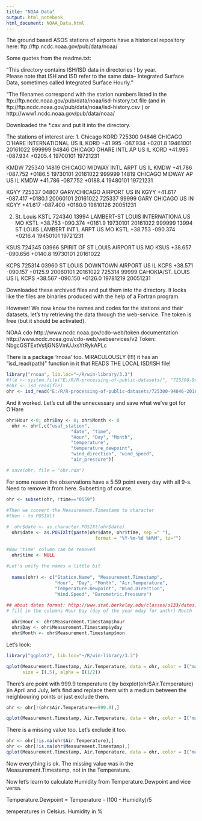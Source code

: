---
title: "NOAA Data"
output: html_notebook
html_document: NOAA_Data.html
---

The ground based ASOS stations of airports have a historical repository here: ftp://ftp.ncdc.noaa.gov/pub/data/noaa/

Some quotes from the readme.txt:

"This directory contains ISH/ISD data in directories 
! by year.  
Please note that ISH and ISD refer to the same data--
Integrated Surface Data, sometimes called 
Integrated Surface Hourly."

"The filenames correspond with the station numbers listed in the ftp://ftp.ncdc.noaa.gov/pub/data/noaa/isd-history.txt file (and in
ftp://ftp.ncdc.noaa.gov/pub/data/noaa/isd-history.csv )
or http://www1.ncdc.noaa.gov/pub/data/noaa/

Downloaded the *.csv and put it into the directory.

The stations of interest are:
1. Chicago
KORD
725300 94846 CHICAGO O'HARE INTERNATIONAL  US   IL KORD  +41.995
-087.934 +0201.8 19461001 20161022
999999 94846 CHICAGO OHARE INTL AP         US   IL KORD  +41.995
-087.934 +0205.4 19700101 19721231


KMDW
725340 14819 CHICAGO MIDWAY INTL ARPT      US   IL KMDW  +41.786
-087.752 +0186.5 19730101 20161022
999999 14819 CHICAGO MIDWAY AP             US   IL KMDW  +41.786
-087.752 +0188.4 19480101 19721231

KGYY
725337 04807 GARY/CHICAGO AIRPORT          US   IN KGYY  +41.617
-087.417 +0180.1 20060101 20161022
725337 99999 GARY CHICAGO                  US   IN KGYY  +41.617
-087.400 +0180.0 19810126 20051231

2. St. Louis
KSTL
724340 13994 LAMBERT-ST LOUIS INTERNATIONA US   MO KSTL  +38.753
-090.374 +0161.9 19730101 20161022
999999 13994 ST LOUIS LAMBERT INT'L ARPT   US   MO KSTL  +38.753
-090.374 +0216.4 19450101 19721231

KSUS
724345 03966 SPIRIT OF ST LOUIS AIRPORT    US   MO KSUS  +38.657
-090.656 +0140.8 19730101 20161022

KCPS
725314 03960 ST LOUIS DOWNTOWN AIRPORT     US   IL KCPS  +38.571 -090.157 +0125.9 20060101 20161022
725314 99999 CAHOKIA/ST. LOUIS             US   IL KCPS  +38.567 -090.150 +0126.0 19781219 20051231

Downloaded these archived files and put them into the directory.
It looks like the files are binaries produced with the help of
a Fortran program.

However! We now know the names and codes for the stations and their datasets, let's try retrieving the data through the web-service. The token is free (but it should be activated).

NOAA cdo http://www.ncdc.noaa.gov/cdo-web/token
 documentation http://www.ncdc.noaa.gov/cdo-web/webservices/v2
Token:	NbgcGSTExtVsfjGNSVmUJxsYtRykAPLc

There is a package 'rnoaa' too. MIRACULOUSLY (!!!) it has an "isd_read(path)" function in it that READS THE LOCAL ISD/ISH file!


```{r}
library("rnoaa", lib.loc="~/R/win-library/3.3")
#fle <- system.file("E:/R/R-processing-of-public-datasets/", "725300-94846-2016.gz", package = "rnoaa")
#ohr <- isd_read(fle)
ohr <- isd_read("E:/R/R-processing-of-public-datasets/725300-94846-2016.gz")
```

And it worked. Let's cut all the unnecessary and save what we've got for O'Hare

```{r}
ohr$Hour <-0; ohr$Day <- 0; ohr$Month <- 0
  ohr <- ohr[,c("usaf_station", 
                        "date", "time",
                        "Hour", "Day", "Month", 
                        "temperature", 
                        "temperature_dewpoint",
                        "wind_direction", "wind_speed", 
                        "air_pressure")]

# save(ohr, file = "ohr.rda")
```

For some reason the observations have a 5:59 point every day with all 9-s. Need to remove it from here. Subsetting of course.

```{r}
ohr <- subset(ohr, !time=="0559")

#Then we convert the Measurement.Timestamp to character
#then - to POSIXlt
  
#  ohr$date <- as.character.POSIXt(ohr$date)
  ohr$date <- as.POSIXlt(paste(ohr$date, ohr$time, sep =" "), 
                                 format = "%Y-%m-%d %H%M", tz="")
  
#Now 'time' column can be removed
  ohr$time <- NULL
  
#Let's unify the names a little bit
  
  names(ohr) <- c("Station.Name", "Measurement.Timestamp", 
                  "Hour", "Day", "Month", "Air.Temperature",
                  "Temperature.Dewpoint", "Wind.Direction",
                  "Wind.Speed", "Barometric.Pressure")

## about dates format: http://www.stat.berkeley.edu/classes/s133/dates.html
# fill in the columns Hour Day (day of the year mday for anthr) Month
  
  ohr$Hour <- ohr$Measurement.Timestamp$hour
  ohr$Day <- ohr$Measurement.Timestamp$yday
  ohr$Month <- ohr$Measurement.Timestamp$mon

```

Let's look:

```{r}
library("ggplot2", lib.loc="~/R/win-library/3.3")

qplot(Measurement.Timestamp, Air.Temperature, data = ohr, color = I("magenta"), 
      size = I(.5), alpha = I(1/2))
```

There's are point with 999.9 temperature ( by boxplot(ohr$Air.Temperature) )in April and July, let's find and replace them with a medium between the neighbouring points or just exclude them. 

```{r}
ohr <- ohr[!(ohr$Air.Temperature==999.9),]

qplot(Measurement.Timestamp, Air.Temperature, data = ohr, color = I("magenta"), size = I(.5), alpha = I(1/2))
```

There is a missing value too. Let's exclude it too.

```{r}
ohr <- ohr[!is.na(ohr$Air.Temperature),]
ohr <- ohr[!is.na(ohr$Measurement.Timestamp),]
qplot(Measurement.Timestamp, Air.Temperature, data = ohr, color = I("magenta"), size = I(.5))
```

Now everything is ok. The missing value was in the Measurement.Timestamp, not in the Temperature.

Now let's learn to calculate Humidity from Temperature.Dewpoint and vice versa.

Temperature.Dewpoint = Temperature - (100 - Humidity)/5

temperatures in Celsius. Humidity in %